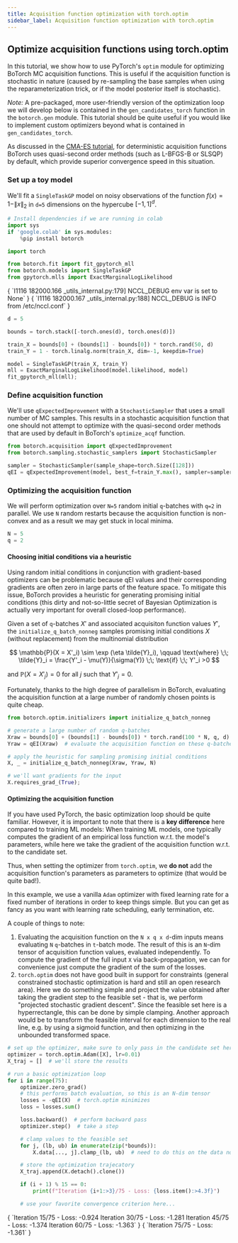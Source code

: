 ```yaml
---
title: Acquisition function optimization with torch.optim
sidebar_label: Acquisition function optimization with torch.optim
---
```



<LinkButtons
  githubUrl="https://github.com/pytorch/botorch/blob/v0.13.0/tutorials/optimize_stochastic/optimize_stochastic.ipynb"
  colabUrl="https://colab.research.google.com/github/pytorch/botorch/blob/v0.13.0/tutorials/optimize_stochastic/optimize_stochastic.ipynb"
/>

## Optimize acquisition functions using torch.optim

In this tutorial, we show how to use PyTorch's `optim` module for optimizing BoTorch MC
acquisition functions. This is useful if the acquisition function is stochastic in
nature (caused by re-sampling the base samples when using the reparameterization trick,
or if the model posterior itself is stochastic).

*Note:* A pre-packaged, more user-friendly version of the optimization loop we will
develop below is contained in the `gen_candidates_torch` function in the `botorch.gen`
module. This tutorial should be quite useful if you would like to implement custom
optimizers beyond what is contained in `gen_candidates_torch`.

As discussed in the [CMA-ES tutorial](/docs/tutorials/optimize_with_cmaes), for
deterministic acquisition functions BoTorch uses quasi-second order methods (such as
L-BFGS-B or SLSQP) by default, which provide superior convergence speed in this
situation.

### Set up a toy model

We'll fit a `SingleTaskGP` model on noisy observations of the function
$f(x) = 1 - \|x\|_2$ in `d=5` dimensions on the hypercube $[-1, 1]^d$.

```python
# Install dependencies if we are running in colab
import sys
if 'google.colab' in sys.modules:
    %pip install botorch
```

```python
import torch

from botorch.fit import fit_gpytorch_mll
from botorch.models import SingleTaskGP
from gpytorch.mlls import ExactMarginalLogLikelihood
```

<CellOutput>
{
  `I1116 182000.166 _utils_internal.py:179] NCCL_DEBUG env var is set to None`
}
</CellOutput>


<CellOutput>
{
  `I1116 182000.167 _utils_internal.py:188] NCCL_DEBUG is INFO from /etc/nccl.conf`
}
</CellOutput>

```python
d = 5

bounds = torch.stack([-torch.ones(d), torch.ones(d)])

train_X = bounds[0] + (bounds[1] - bounds[0]) * torch.rand(50, d)
train_Y = 1 - torch.linalg.norm(train_X, dim=-1, keepdim=True)

model = SingleTaskGP(train_X, train_Y)
mll = ExactMarginalLogLikelihood(model.likelihood, model)
fit_gpytorch_mll(mll);
```

### Define acquisition function

We'll use `qExpectedImprovement` with a `StochasticSampler` that uses a small number of
MC samples. This results in a stochastic acquisition function that one should not
attempt to optimize with the quasi-second order methods that are used by default in
BoTorch's `optimize_acqf` function.

```python
from botorch.acquisition import qExpectedImprovement
from botorch.sampling.stochastic_samplers import StochasticSampler

sampler = StochasticSampler(sample_shape=torch.Size([128]))
qEI = qExpectedImprovement(model, best_f=train_Y.max(), sampler=sampler)
```

### Optimizing the acquisition function

We will perform optimization over `N=5` random initial `q`-batches with `q=2` in
parallel. We use `N` random restarts because the acquisition function is non-convex and
as a result we may get stuck in local minima.

```python
N = 5
q = 2
```

#### Choosing initial conditions via a heuristic

Using random initial conditions in conjunction with gradient-based optimizers can be
problematic because qEI values and their corresponding gradients are often zero in large
parts of the feature space. To mitigate this issue, BoTorch provides a heuristic for
generating promising initial conditions (this dirty and not-so-little secret of Bayesian
Optimization is actually very important for overall closed-loop performance).

Given a set of `q`-batches $X'$ and associated acquisiton function values $Y'$, the
`initialize_q_batch_nonneg` samples promising initial conditions $X$ (without
replacement) from the multinomial distribution

$$
 \mathbb{P}(X = X'_i) \sim \exp (\eta \tilde{Y}_i), \qquad \text{where} \;\; \tilde{Y}_i = \frac{Y'_i - \mu(Y)}{\sigma(Y)} \;\; \text{if} \;\; Y'_i >0 
$$

and $\mathbb{P}(X = X'_j) = 0$ for all $j$ such that $Y'_j = 0$.

Fortunately, thanks to the high degree of parallelism in BoTorch, evaluating the
acquisition function at a large number of randomly chosen points is quite cheap.

```python
from botorch.optim.initializers import initialize_q_batch_nonneg

# generate a large number of random q-batches
Xraw = bounds[0] + (bounds[1] - bounds[0]) * torch.rand(100 * N, q, d)
Yraw = qEI(Xraw)  # evaluate the acquisition function on these q-batches

# apply the heuristic for sampling promising initial conditions
X, _ = initialize_q_batch_nonneg(Xraw, Yraw, N)

# we'll want gradients for the input
X.requires_grad_(True);
```

#### Optimizing the acquisition function

If you have used PyTorch, the basic optimization loop should be quite familiar. However,
it is important to note that there is a **key difference** here compared to training ML
models: When training ML models, one typically computes the gradient of an empirical
loss function w.r.t. the model's parameters, while here we take the gradient of the
acquisition function w.r.t. to the candidate set.

Thus, when setting the optimizer from `torch.optim`, we **do not** add the acquisition
function's parameters as parameters to optimize (that would be quite bad!).

In this example, we use a vanilla `Adam` optimizer with fixed learning rate for a fixed
number of iterations in order to keep things simple. But you can get as fancy as you
want with learning rate scheduling, early termination, etc.

A couple of things to note:

1. Evaluating the acquisition function on the `N x q x d`-dim inputs means evaluating
   `N` `q`-batches in `t`-batch mode. The result of this is an `N`-dim tensor of
   acquisition function values, evaluated independently. To compute the gradient of the
   full input `X` via back-propagation, we can for convenience just compute the gradient
   of the sum of the losses.
1. `torch.optim` does not have good built in support for constraints (general
   constrained stochastic optimization is hard and still an open research area). Here we
   do something simple and project the value obtained after taking the gradient step to
   the feasible set - that is, we perform "projected stochastic gradient descent". Since
   the feasible set here is a hyperrectangle, this can be done by simple clamping.
   Another approach would be to transform the feasible interval for each dimension to
   the real line, e.g. by using a sigmoid function, and then optimizing in the unbounded
   transformed space.

```python
# set up the optimizer, make sure to only pass in the candidate set here
optimizer = torch.optim.Adam([X], lr=0.01)
X_traj = []  # we'll store the results

# run a basic optimization loop
for i in range(75):
    optimizer.zero_grad()
    # this performs batch evaluation, so this is an N-dim tensor
    losses = -qEI(X)  # torch.optim minimizes
    loss = losses.sum()

    loss.backward()  # perform backward pass
    optimizer.step()  # take a step

    # clamp values to the feasible set
    for j, (lb, ub) in enumerate(zip(*bounds)):
        X.data[..., j].clamp_(lb, ub)  # need to do this on the data not X itself

    # store the optimization trajecatory
    X_traj.append(X.detach().clone())

    if (i + 1) % 15 == 0:
        print(f"Iteration {i+1:>3}/75 - Loss: {loss.item():>4.3f}")

    # use your favorite convergence criterion here...
```

<CellOutput>
{
  `Iteration  15/75 - Loss: -0.924
Iteration  30/75 - Loss: -1.281
Iteration  45/75 - Loss: -1.374
Iteration  60/75 - Loss: -1.363`
}
</CellOutput>


<CellOutput>
{
  `Iteration  75/75 - Loss: -1.361`
}
</CellOutput>

```python

```

